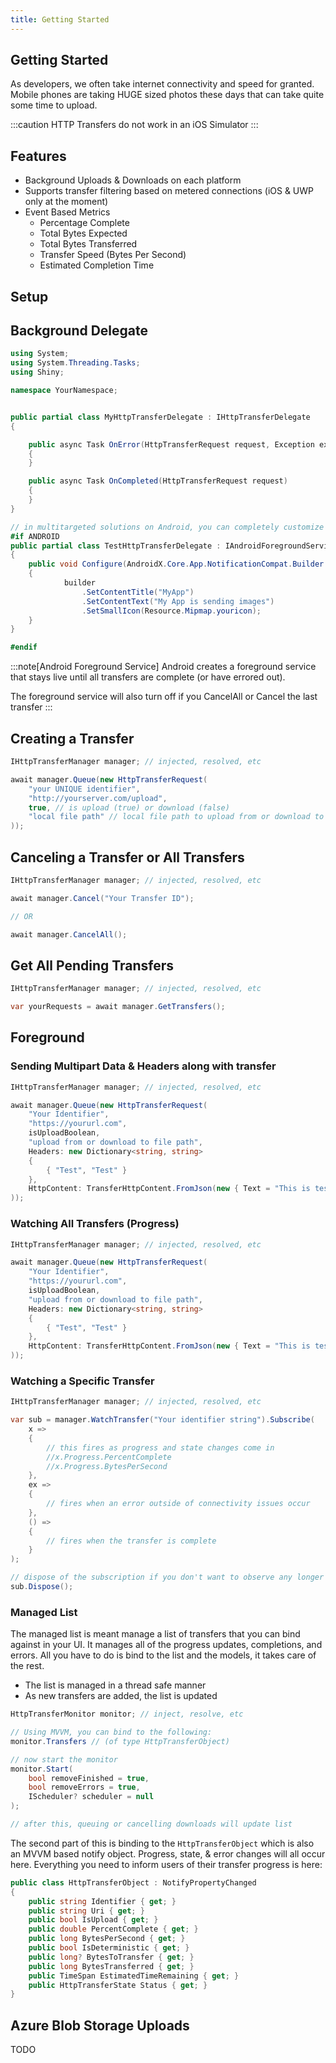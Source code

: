 ```yaml
---
title: Getting Started
---
```


## Getting Started 

As developers, we often take internet connectivity and speed for granted.  Mobile phones are taking HUGE sized photos these days that can take quite some time to upload.

:::caution
HTTP Transfers do not work in an iOS Simulator
:::

## Features

- Background Uploads & Downloads on each platform
- Supports transfer filtering based on metered connections (iOS & UWP only at the moment)
- Event Based Metrics
    - Percentage Complete
    - Total Bytes Expected
    - Total Bytes Transferred
    - Transfer Speed (Bytes Per Second)
    - Estimated Completion Time

## Setup

<LibBuilder componentName="httptransfers" client:load />


## Background Delegate

```csharp
using System;
using System.Threading.Tasks;
using Shiny;

namespace YourNamespace;


public partial class MyHttpTransferDelegate : IHttpTransferDelegate
{

    public async Task OnError(HttpTransferRequest request, Exception ex) 
    {
    }

    public async Task OnCompleted(HttpTransferRequest request)
    {
    }
}

// in multitargeted solutions on Android, you can completely customize the foreground service notification
#if ANDROID
public partial class TestHttpTransferDelegate : IAndroidForegroundServiceDelegate
{
    public void Configure(AndroidX.Core.App.NotificationCompat.Builder builder)
    {
            builder
                .SetContentTitle("MyApp")
                .SetContentText("My App is sending images")
                .SetSmallIcon(Resource.Mipmap.youricon);
    }
}

#endif

```

:::note[Android Foreground Service]
Android creates a foreground service that stays live until all transfers are complete (or have errored out).

The foreground service will also turn off if you CancelAll or Cancel the last transfer
:::


## Creating a Transfer

```csharp
IHttpTransferManager manager; // injected, resolved, etc

await manager.Queue(new HttpTransferRequest(
    "your UNIQUE identifier",
    "http://yourserver.com/upload", 
    true, // is upload (true) or download (false)
    "local file path" // local file path to upload from or download to
));

```

## Canceling a Transfer or All Transfers

```csharp
IHttpTransferManager manager; // injected, resolved, etc

await manager.Cancel("Your Transfer ID");

// OR

await manager.CancelAll();
```

## Get All Pending Transfers

```csharp
IHttpTransferManager manager; // injected, resolved, etc

var yourRequests = await manager.GetTransfers();
```

## Foreground

### Sending Multipart Data & Headers along with transfer

```csharp
IHttpTransferManager manager; // injected, resolved, etc

await manager.Queue(new HttpTransferRequest(
    "Your Identifier",
    "https://yoururl.com",
    isUploadBoolean,
    "upload from or download to file path",
    Headers: new Dictionary<string, string>
    {
        { "Test", "Test" }
    },
    HttpContent: TransferHttpContent.FromJson(new { Text = "This is test JSON" });
));
```

### Watching All Transfers (Progress)

```csharp
IHttpTransferManager manager; // injected, resolved, etc

await manager.Queue(new HttpTransferRequest(
    "Your Identifier",
    "https://yoururl.com",
    isUploadBoolean,
    "upload from or download to file path",
    Headers: new Dictionary<string, string>
    {
        { "Test", "Test" }
    },
    HttpContent: TransferHttpContent.FromJson(new { Text = "This is test JSON" });
));
```

### Watching a Specific Transfer

```csharp
IHttpTransferManager manager; // injected, resolved, etc

var sub = manager.WatchTransfer("Your identifier string").Subscribe(
    x => 
    {
        // this fires as progress and state changes come in
        //x.Progress.PercentComplete
        //x.Progress.BytesPerSecond
    },
    ex => 
    {
        // fires when an error outside of connectivity issues occur
    },
    () =>
    {
        // fires when the transfer is complete
    }
);

// dispose of the subscription if you don't want to observe any longer or let it complete
sub.Dispose();

```

### Managed List

The managed list is meant manage a list of transfers that you can bind against in your UI.  It manages all of the progress 
updates, completions, and errors.  All you have to do is bind to the list and the models, it takes care of the rest.

* The list is managed in a thread safe manner
* As new transfers are added, the list is updated

```csharp
HttpTransferMonitor monitor; // inject, resolve, etc

// Using MVVM, you can bind to the following:
monitor.Transfers // (of type HttpTransferObject)

// now start the monitor
monitor.Start(
    bool removeFinished = true,
    bool removeErrors = true,
    IScheduler? scheduler = null
);

// after this, queuing or cancelling downloads will update list
```

The second part of this is binding to the `HttpTransferObject` which is also an MVVM based notify object.  Progress, state, & error changes will
all occur here.  Everything you need to inform users of their transfer progress is here:

```csharp
public class HttpTransferObject : NotifyPropertyChanged
{
    public string Identifier { get; }
    public string Uri { get; }
    public bool IsUpload { get; }
    public double PercentComplete { get; }
    public long BytesPerSecond { get; }
    public bool IsDeterministic { get; }
    public long? BytesToTransfer { get; }
    public long BytesTransferred { get; }
    public TimeSpan EstimatedTimeRemaining { get; }
    public HttpTransferState Status { get; }
}
```

## Azure Blob Storage Uploads

TODO